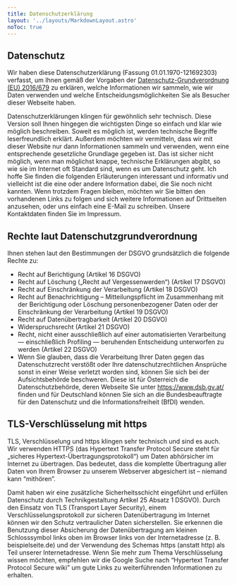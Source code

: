 ```yaml
---
title: Datenschutzerklärung
layout: '../layouts/MarkdownLayout.astro'
noToc: true
---
```


## Datenschutz

Wir haben diese Datenschutzerklärung (Fassung 01.01.1970-121692303) verfasst, um Ihnen gemäß der Vorgaben der [Datenschutz-Grundverordnung (EU) 2016/679](https://eur-lex.europa.eu/legal-content/DE/ALL/?uri=celex%3A32016R0679&tid=121692304) zu erklären, welche Informationen wir sammeln, wie wir Daten verwenden und welche Entscheidungsmöglichkeiten Sie als Besucher dieser Webseite haben.

Datenschutzerklärungen klingen für gewöhnlich sehr technisch. Diese Version soll Ihnen hingegen die wichtigsten Dinge so einfach und klar wie möglich beschreiben. Soweit es möglich ist, werden technische Begriffe leserfreundlich erklärt. Außerdem möchten wir vermitteln, dass wir mit dieser Website nur dann Informationen sammeln und verwenden, wenn eine entsprechende gesetzliche Grundlage gegeben ist. Das ist sicher nicht möglich, wenn man möglichst knappe, technische Erklärungen abgibt, so wie sie im Internet oft Standard sind, wenn es um Datenschutz geht. Ich hoffe Sie finden die folgenden Erläuterungen interessant und informativ und vielleicht ist die eine oder andere Information dabei, die Sie noch nicht kannten.
Wenn trotzdem Fragen bleiben, möchten wir Sie bitten den vorhandenen Links zu folgen und sich weitere Informationen auf Drittseiten anzusehen, oder uns einfach eine E-Mail zu schreiben. Unsere Kontaktdaten finden Sie im Impressum.

## Rechte laut Datenschutzgrundverordnung

Ihnen stehen laut den Bestimmungen der DSGVO grundsätzlich die folgende Rechte zu:

- Recht auf Berichtigung (Artikel 16 DSGVO)
- Recht auf Löschung („Recht auf Vergessenwerden“) (Artikel 17 DSGVO)
- Recht auf Einschränkung der Verarbeitung (Artikel 18 DSGVO)
- Recht auf Benachrichtigung – Mitteilungspflicht im Zusammenhang mit der Berichtigung oder Löschung personenbezogener Daten oder der Einschränkung der Verarbeitung (Artikel 19 DSGVO)
- Recht auf Datenübertragbarkeit (Artikel 20 DSGVO)
- Widerspruchsrecht (Artikel 21 DSGVO)
- Recht, nicht einer ausschließlich auf einer automatisierten Verarbeitung — einschließlich Profiling — beruhenden Entscheidung unterworfen zu werden (Artikel 22 DSGVO)
- Wenn Sie glauben, dass die Verarbeitung Ihrer Daten gegen das Datenschutzrecht verstößt oder Ihre datenschutzrechtlichen Ansprüche sonst in einer Weise verletzt worden sind, können Sie sich bei der Aufsichtsbehörde beschweren. Diese ist für Österreich die Datenschutzbehörde, deren Webseite Sie unter https://www.dsb.gv.at/ finden und für Deutschland können Sie sich an die Bundesbeauftragte für den Datenschutz und die Informationsfreiheit (BfDI) wenden.

## TLS-Verschlüsselung mit https

TLS, Verschlüsselung und https klingen sehr technisch und sind es auch. Wir verwenden HTTPS (das Hypertext Transfer Protocol Secure steht für „sicheres Hypertext-Übertragungsprotokoll“) um Daten abhörsicher im Internet zu übertragen.
Das bedeutet, dass die komplette Übertragung aller Daten von Ihrem Browser zu unserem Webserver abgesichert ist – niemand kann “mithören”.

Damit haben wir eine zusätzliche Sicherheitsschicht eingeführt und erfüllen Datenschutz durch Technikgestaltung Artikel 25 Absatz 1 DSGVO). Durch den Einsatz von TLS (Transport Layer Security), einem Verschlüsselungsprotokoll zur sicheren Datenübertragung im Internet können wir den Schutz vertraulicher Daten sicherstellen.
Sie erkennen die Benutzung dieser Absicherung der Datenübertragung am kleinen Schlosssymbol links oben im Browser links von der Internetadresse (z. B. beispielseite.de) und der Verwendung des Schemas https (anstatt http) als Teil unserer Internetadresse.
Wenn Sie mehr zum Thema Verschlüsselung wissen möchten, empfehlen wir die Google Suche nach “Hypertext Transfer Protocol Secure wiki” um gute Links zu weiterführenden Informationen zu erhalten.
